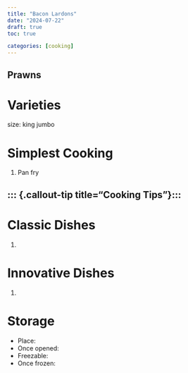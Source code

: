 ```yaml
---
title: "Bacon Lardons"
date: "2024-07-22"
draft: true
toc: true

categories: [cooking]
---
```


## Prawns

# Varieties
size: king jumbo

# Simplest Cooking

1. Pan fry

::: {.callout-tip title="Cooking Tips"}:::
-

# Classic Dishes
 1.

# Innovative Dishes
1.

# Storage


- Place:
- Once opened:
- Freezable:
- Once frozen:
